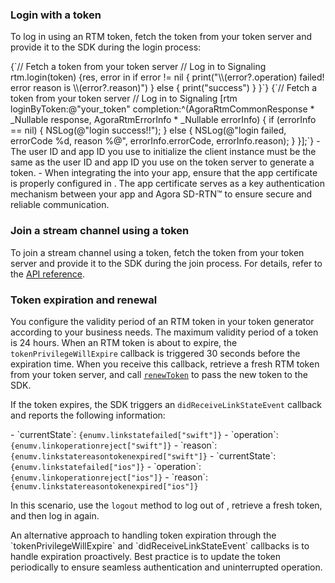 <PlatformWrapper platform="ios, macos">

### Login with a token

To log in using an RTM token, fetch the token from your token server and provide it to the SDK during the login process:

<Tabs groupId="language">
<TabItem value="swift" label="Swift" default>
<CodeBlock language="swift" showLineNumbers>
{`// Fetch a token from your token server
// Log in to Signaling
rtm.login(token) {res, error in
    if error != nil {
        print("\\(error?.operation) failed! error reason is \\(error?.reason)")
    } else {
        print("success")
    }
}`}
</CodeBlock>
</TabItem>
<TabItem value="objc" label="Objective-C">
<CodeBlock language="objc" showLineNumbers>    
{`// Fetch a token from your token server
// Log in to Signaling
[rtm loginByToken:@"your_token" completion:^(AgoraRtmCommonResponse * _Nullable response, AgoraRtmErrorInfo * _Nullable errorInfo) {
    if (errorInfo == nil) {
        NSLog(@"login success!!");
    } else {
        NSLog(@"login failed, errorCode %d, reason %@", errorInfo.errorCode, errorInfo.reason);
    }
}];`}
</CodeBlock>
</TabItem>
</Tabs>

<Admonition title="Note">
- The user ID and app ID you use to initialize the <Vg k="SIG" /> client instance must be the same as the user ID and app ID you use on the token server to generate a token.
- When integrating the <Vpd k="SDK"/> into your app, ensure that the app certificate is properly configured in <Vg k="CONSOLE" />. The app certificate serves as a key authentication mechanism between your app and Agora SD-RTN™ to ensure secure and reliable communication.
</Admonition>

### Join a stream channel using a token

To join a stream channel using a token, fetch the token from your token server and provide it to the SDK during the join process. For details, refer to the [API reference](../reference/api#channeljoinpropsag_platform).

### Token expiration and renewal

You configure the validity period of an RTM token in your token generator according to your business needs. The maximum validity period of a token is 24 hours. When an RTM token is about to expire, the `tokenPrivilegeWillExpire` callback is triggered 30 seconds before the expiration time. When  you receive this callback, retrieve a fresh RTM token from your token server, and call [`renewToken`](../reference/api?platform=ios#tokenrenewrtmtokenpropsag_platform) to pass the new token to the SDK.

If the token expires, the SDK triggers an `didReceiveLinkStateEvent` callback and reports the following information:

<Tabs groupId="language">
<TabItem value="swift" label="Swift" default>
- `currentState`: <code>{enumv.linkstatefailed["swift"]}</code> 
- `operation`: <code>{enumv.linkoperationreject["swift"]}</code> 
- `reason`: <code>{enumv.linkstatereasontokenexpired["swift"]}</code> 
</TabItem>
<TabItem value="objc" label="Objective-C">
- `currentState`: <code>{enumv.linkstatefailed["ios"]}</code> 
- `operation`: <code>{enumv.linkoperationreject["ios"]}</code> 
- `reason`: <code>{enumv.linkstatereasontokenexpired["ios"]}</code> 
</TabItem>
</Tabs>

In this scenario, use the `logout` method to log out of <Vpd k="NAME" />, retrieve a fresh token, and then log in again.

<Admonition type="info">
An alternative approach to handling token expiration through the `tokenPrivilegeWillExpire` and `didReceiveLinkStateEvent` callbacks is to handle expiration proactively. Best practice is to update the token periodically to ensure seamless authentication and uninterrupted operation.
</Admonition>

</PlatformWrapper>